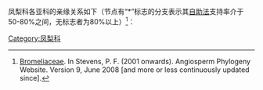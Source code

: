 凤梨科各亚科的亲缘关系如下（节点有“*”标志的分支表示其[[自助法]]支持率介于50-80%之间，无标志者为80%以上）<ref name="APWeb Bromeliaceae"><u>[http://www.mobot.org/MOBOT/Research/APweb/orders/poalesweb.htm#Bromeliaceae Bromeliaceae]</u>. In Stevens, P. F. (2001 onwards). Angiosperm Phylogeny Website. Version 9, June 2008 [and more or less continuously updated since].</ref>：
{{分支|style=font-size:90%; line-height:90%|标1=[[凤梨科]] Bromeliaceae|1={{分支|1={{分支|1={{分支|1={{分支|1={{分支|1={{分支|1=[[凤梨亚科]] Bromelioideae|2={{le|皇后凤梨亚科|Puya (genus)}} Puyoideae}}|标2=*|2={{le|皮氏凤梨亚科|Pitcairnioideae}} Pitcairnioideae}}|2=[[纳韦凤梨亚科]] Navioideae}}|标1=*|标2=*|2=[[空气凤梨亚科]] Tillandsioideae|3={{le|华烛之典亚科|Hechtia}} Hechtioideae}}|2={{le|光彩凤梨亚科|Lindmania}} Lindmanioideae}}|标2=*|2={{le|布洛凤梨亚科|Brocchinia}} Brocchinioideae}}}}<noinclude>

[[Category:凤梨科]]</noinclude>